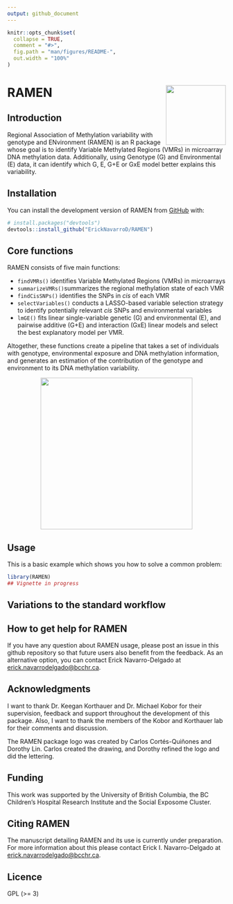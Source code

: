 ```yaml
---
output: github_document
---
```


<!-- README.md is generated from README.Rmd. Please edit that file -->

```r
knitr::opts_chunk$set(
  collapse = TRUE,
  comment = "#>",
  fig.path = "man/figures/README-",
  out.width = "100%"
)
```

# RAMEN <a href="https://github.com/ErickNavarroD/RAMEN"><img src="man/figures/logo.png" align="right" height="138"/></a>

<!-- badges: start -->

<!-- badges: end -->

## Introduction

Regional Association of Methylation variability with genotype and ENvironment (RAMEN) is an R package whose goal is to identify Variable Methylated Regions (VMRs) in microarray DNA methylation data. Additionally, using Genotype (G) and Environmental (E) data, it can identify which G, E, G+E or GxE model better explains this variability.

## Installation

You can install the development version of RAMEN from [GitHub](https://github.com/) with:

``` r
# install.packages("devtools")
devtools::install_github("ErickNavarroD/RAMEN")
```

## Core functions

RAMEN consists of five main functions:

-   `findVMRs()` identifies Variable Methylated Regions (VMRs) in microarrays
-   `summarizeVMRs()`summarizes the regional methylation state of each VMR
-   `findCisSNPs()` identifies the SNPs in *cis* of each VMR
-   `selectVariables()` conducts a LASSO-based variable selection strategy to identify potentially relevant *cis* SNPs and environmental variables
-   `lmGE()` fits linear single-variable genetic (G) and environmental (E), and pairwise additive (G+E) and interaction (GxE) linear models and select the best explanatory model per VMR.

Altogether, these functions create a pipeline that takes a set of individuals with genotype, environmental exposure and DNA methylation information, and generates an estimation of the contribution of the genotype and environment to its DNA methylation variability.

<p style="text-align:center"><img src="man/figures/RAMEN_pipeline.png" width="350" align="center"/></p>

## Usage

This is a basic example which shows you how to solve a common problem:

```r
library(RAMEN)
## Vignette in progress
```

## Variations to the standard workflow

## How to get help for RAMEN

If you have any question about RAMEN usage, please post an issue in this github repository so that future users also benefit from the feedback. As an alternative option, you can contact Erick Navarro-Delgado at [erick.navarrodelgado\@bcchr.ca](mailto:erick.navarrodelgado@bcchr.ca){.email}.

## Acknowledgments

I want to thank Dr. Keegan Korthauer and Dr. Michael Kobor for their supervision, feedback and support throughout the development of this package. Also, I want to thank the members of the Kobor and Korthauer lab for their comments and discussion.

The RAMEN package logo was created by Carlos Cortés-Quiñones and Dorothy Lin. Carlos created the drawing, and Dorothy refined the logo and did the lettering.

## Funding

This work was supported by the University of British Columbia, the BC Children's Hospital Research Institute and the Social Exposome Cluster.

## Citing RAMEN

The manuscript detailing RAMEN and its use is currently under preparation. For more information about this please contact Erick I. Navarro-Delgado at [erick.navarrodelgado\@bcchr.ca](mailto:erick.navarrodelgado@bcchr.ca){.email}.

## Licence

GPL (\>= 3)

